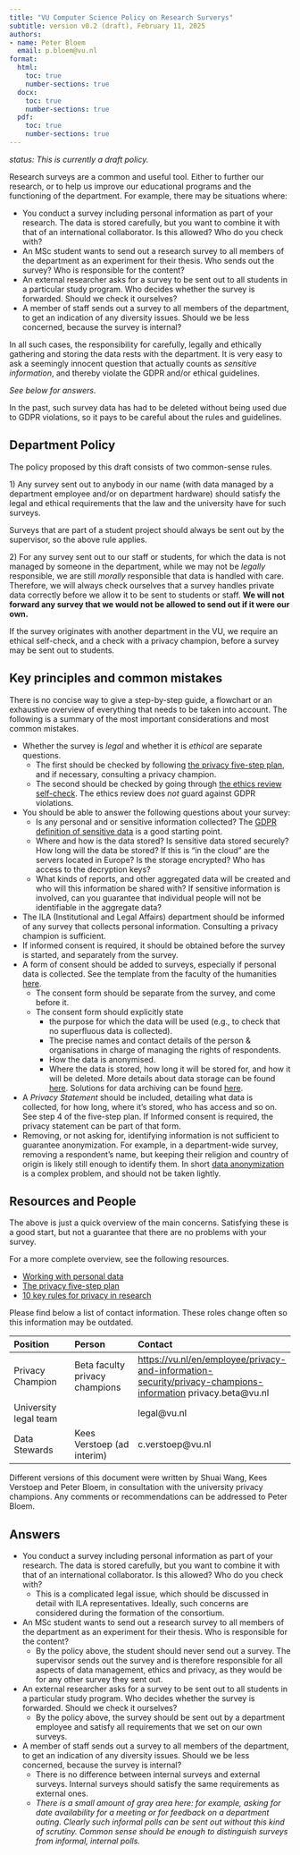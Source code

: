 ```yaml
---
title: "VU Computer Science Policy on Research Surverys"
subtitle: version v0.2 (draft), February 11, 2025
authors:
- name: Peter Bloem
  email: p.bloem@vu.nl
format:
  html:
    toc: true
    number-sections: true
  docx:
    toc: true
    number-sections: true
  pdf:
    toc: true
    number-sections: true
---
```


*status: This is currently a draft policy.*  
   
Research surveys are a common and useful tool. Either to further our research, or to help us improve our educational programs and the functioning of the department. For example, there may be situations where:

* You conduct a survey including personal information as part of your research. The data is stored carefully, but you want to combine it with that of an international collaborator. Is this allowed? Who do you check with?  
* An MSc student wants to send out a research survey to all members of the department as an experiment for their thesis. Who sends out the survey? Who is responsible for the content?  
* An external researcher asks for a survey to be sent out to all students in a particular study program. Who decides whether the survey is forwarded. Should we check it ourselves?  
* A member of staff sends out a survey to all members of the department, to get an indication of any diversity issues. Should we be less concerned, because the survey is internal?


In all such cases, the responsibility for carefully, legally and ethically gathering and storing the data rests with the department. It is very easy to ask a seemingly innocent question that actually counts as *sensitive information*, and thereby violate the GDPR and/or ethical guidelines. 

*See below for answers.*

In the past, such survey data has had to be deleted without being used due to GDPR violations, so it pays to be careful about the rules and guidelines.

## Department Policy

The policy proposed by this draft consists of two common-sense rules.

1\) Any survey sent out to anybody in our name (with data managed by a department employee and/or on department hardware) should satisfy the legal and ethical requirements that the law and the university have for such surveys. 

Surveys that are part of a student project should always be sent out by the supervisor, so the above rule applies.

2\) For any survey sent out to our staff or students, for which the data is not managed by someone in the department, while we may not be *legally* responsible, we are still *morally* responsible that data is handled with care. Therefore, we will always check ourselves that a survey handles private data correctly before we allow it to be sent to students or staff. **We will not forward any survey that we would not be allowed to send out if it were our own.**

If the survey originates with another department in the VU, we require an ethical self-check, and a check with a privacy champion, before a survey may be sent out to students.

## Key principles and common mistakes

There is no concise way to give a step-by-step guide, a flowchart or an exhaustive overview of everything that needs to be taken into account. The following is a summary of the most important considerations and most common mistakes.

* Whether the survey is *legal* and whether it is *ethical* are separate questions.  
  * The first should be checked by following [the privacy five-step plan](https://assets-us-01.kc-usercontent.com/d8b6f1f5-816c-005b-1dc1-e363dd7ce9a5/ad3de0e7-b935-471a-8d31-51c06ba47c88/Privacy%20five-step%20plan.pdf), and if necessary, consulting a privacy champion.  
  * The second should be checked by going through [the ethics review self-check](https://vu.nl/en/about-vu/faculties/faculty-of-science/more-about/research-ethics-review-committee-beta). The ethics review does *not* guard against GDPR violations.  
* You should be able to answer the following questions about your survey:  
  * Is any personal and or sensitive information collected? The [GDPR definition of sensitive data](https://commission.europa.eu/law/law-topic/data-protection/rules-business-and-organisations/legal-grounds-processing-data/sensitive-data/what-personal-data-considered-sensitive_en) is a good starting point.  
  * Where and how is the data stored? Is sensitive data stored securely? How long will the data be stored? If this is "in the cloud" are the servers located in Europe? Is the storage encrypted? Who has access to the decryption keys?  
  * What kinds of reports, and other aggregated data will be created and who will this information be shared with? If sensitive information is involved, can you guarantee that individual people will not be identifiable in the aggregate data?  
* The ILA (Institutional and Legal Affairs) department should be informed of any survey that collects personal information. Consulting a privacy champion is sufficient.    
* If informed consent is required, it should be obtained before the survey is started, and separately from the survey.  
* A form of consent should be added to surveys, especially if personal data is collected. See the template from the faculty of the humanities [here](https://assets.vu.nl/d8b6f1f5-816c-005b-1dc1-e363dd7ce9a5/184461f5-eab6-4f51-9daa-c223fe552f7f/Template_Informed%20Consent%20\(ENG\).docx).  
  * The consent form should be separate from the survey, and come before it.    
  * The consent form should explicitly state  
    * the purpose for which the data will be used (e.g., to check that no superfluous data is collected).  
    * The precise names and contact details of the person & organisations in charge of managing the rights of respondents.  
    * How the data is anonymised.  
    * Where the data is stored, how long it will be stored for, and how it will be deleted. More details about data storage can be found [here](https://docs.google.com/document/d/10mDEtwxGgHGhA5OzsD6BrCQkfEJ356z63qTVVHC_kWs/edit?usp=sharing). Solutions for data archiving can be found [here](https://libguides.vu.nl/rdm/selecting-archive).  
* A *Privacy Statement* should be included, detailing what data is collected, for how long, where it's stored, who has access and so on. See step 4 of the five-step plan. If Informed consent is required, the privacy statement can be part of that form.  
* Removing, or not asking for, identifying information is not sufficient to guarantee anonymization. For example, in a department-wide survey, removing a respondent's name, but keeping their religion and country of origin is likely still enough to identify them. In short [data anonymization](https://en.wikipedia.org/wiki/Data_re-identification) is a complex problem, and should not be taken lightly.

## Resources and People

The above is just a quick overview of the main concerns. Satisfying these is a good start, but not a guarantee that there are no problems with your survey. 

For a more complete overview, see the following resources.

* [Working with personal data](https://vu.nl/en/employee/privacy-and-information-security/working-with-personal-data)  
* [The privacy five-step plan](https://assets-us-01.kc-usercontent.com/d8b6f1f5-816c-005b-1dc1-e363dd7ce9a5/ad3de0e7-b935-471a-8d31-51c06ba47c88/Privacy%20five-step%20plan.pdf)  
* [10 key rules for privacy in research](https://assets-us-01.kc-usercontent.com/d8b6f1f5-816c-005b-1dc1-e363dd7ce9a5/b55f1a58-e848-4b92-8a74-b62c646d6590/10%20key%20Privacy%20rules%20in%20scientific%20research.pdf)

Please find below a list of contact information. These roles change often so this information may be outdated.

| Position | Person | Contact |
| :---- | :---- | :---- |
| Privacy Champion  | Beta faculty privacy champions | [https://vu.nl/en/employee/privacy-and-information-security/privacy-champions-information](https://vu.nl/en/employee/privacy-and-information-security/privacy-champions-information) privacy.beta@vu.nl |
| University legal team |  | legal@vu.nl |
| Data Stewards | Kees Verstoep (ad interim) | c.verstoep@vu.nl |

Different versions of this document were written by Shuai Wang, Kees Verstoep and Peter Bloem, in consultation with the university privacy champions. Any comments or recommendations can be addressed to Peter Bloem.

## Answers

* You conduct a survey including personal information as part of your research. The data is stored carefully, but you want to combine it with that of an international collaborator. Is this allowed? Who do you check with?  
  * This is a complicated legal  issue, which should be discussed in detail with ILA representatives. Ideally, such concerns are considered during the formation of the consortium.   
* An MSc student wants to send out a research survey to all members of the department as an experiment for their thesis. Who is responsible for the content?  
  * By the policy above, the student should never send out a survey. The supervisor sends out the survey and is therefore responsible for all aspects of data management, ethics and privacy, as they would be for any other survey they sent out.  
* An external researcher asks for a survey to be sent out to all students in a particular study program. Who decides whether the survey is forwarded. Should we check it ourselves?  
  * By the policy above, the survey should be sent out by a department employee and satisfy all requirements that we set on our own surveys.  
* A member of staff sends out a survey to all members of the department, to get an indication of any diversity issues. Should we be less concerned, because the survey is internal?  
  * There is no difference between internal surveys and external surveys. Internal surveys should satisfy the same requirements as external ones.   
  * *There is a small amount of gray area here: for example, asking for date availability for a meeting or for feedback on a department outing. Clearly such informal polls can be sent out without this kind of scrutiny. Common sense should be enough to distinguish surveys from informal, internal polls.*
